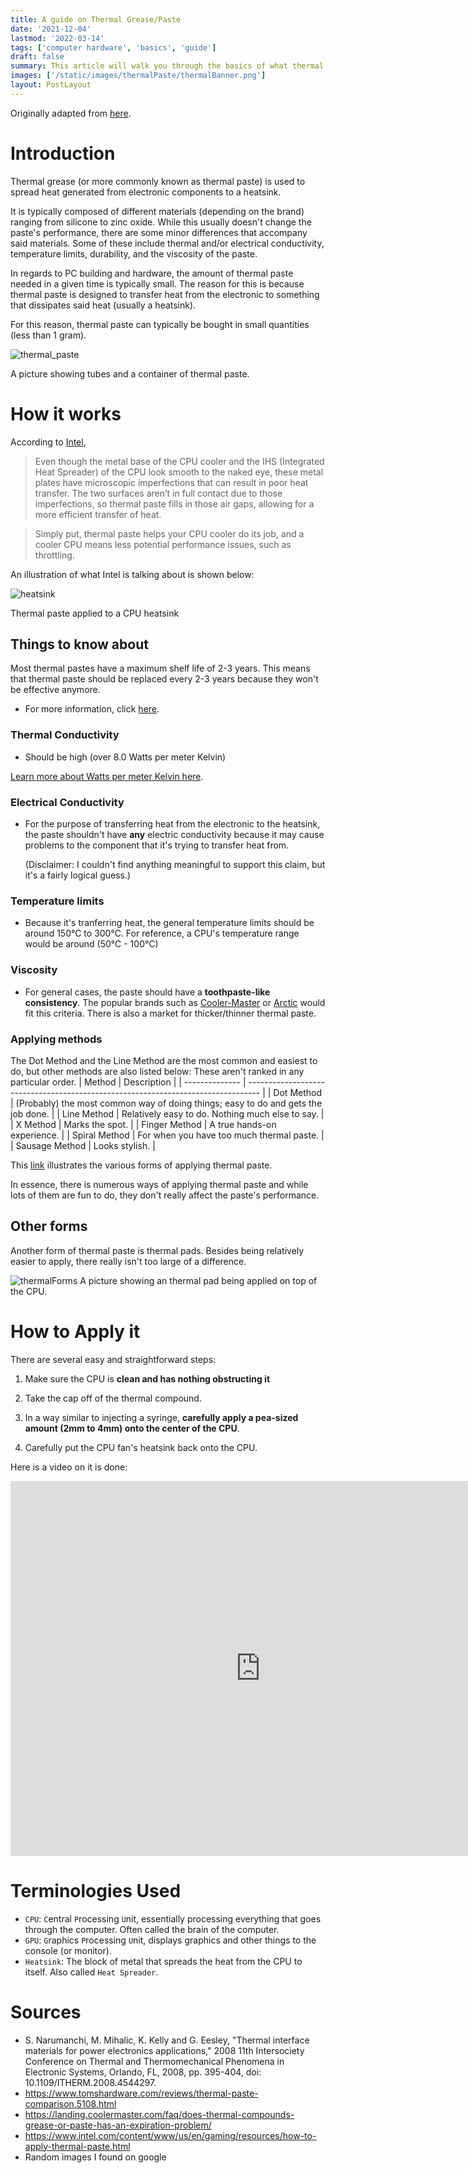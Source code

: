 ```yaml
---
title: A guide on Thermal Grease/Paste
date: '2021-12-04'
lastmod: '2022-03-14'
tags: ['computer hardware', 'basics', 'guide']
draft: false
summary: This article will walk you through the basics of what thermal compound/paste is and how it is used.
images: ['/static/images/thermalPaste/thermalBanner.png']
layout: PostLayout
---
```


Originally adapted from [here](https://docs.google.com/presentation/d/1lJHb7pgSk1dJ7AmyaE8gj6wx2_GaxO6FhpZcgo77oN0/edit?usp=sharing).

# Introduction

Thermal grease (or more commonly known as thermal paste) is used to spread heat generated from electronic components to a heatsink.

It is typically composed of different materials (depending on the brand) ranging from
silicone to zinc oxide. While this usually doesn't change the paste's performance, there are some minor differences that accompany said materials.
Some of these include thermal and/or electrical conductivity, temperature limits, durability, and the viscosity of the paste.

In regards to PC building and hardware, the amount of thermal paste needed in a given time is typically small.
The reason for this is because thermal paste is designed to transfer heat from the electronic to something that dissipates said heat (usually a heatsink).

For this reason, thermal paste can typically be bought in small quantities (less than 1 gram).

<Image
  alt="thermal_paste"
  src="/static/images/thermalPaste/thermal-pic.jpg"
  width={250}
  height={250}
/>

A picture showing tubes and a container of thermal paste.

# How it works

According to [Intel](https://www.intel.com/content/www/us/en/gaming/resources/how-to-apply-thermal-paste.html),

> Even though the metal base of the CPU cooler and the IHS (Integrated Heat Spreader) of the CPU look smooth to the naked eye, these metal plates have microscopic imperfections that can result in poor heat transfer. The two surfaces aren’t in full contact due to those imperfections, so thermal paste fills in those air gaps, allowing for a more efficient transfer of heat.

> Simply put, thermal paste helps your CPU cooler do its job, and a cooler CPU means less potential performance issues, such as throttling.

An illustration of what Intel is talking about is shown below:

<Image alt="heatsink" src="/static/images/thermalPaste/heatsink.gif" width={590} height={417} />

Thermal paste applied to a CPU heatsink

## Things to know about

Most thermal pastes have a maximum shelf life of 2-3 years.
This means that thermal paste should be replaced every 2-3 years because they won't be effective anymore.

- For more information, click [here](https://landing.coolermaster.com/faq/does-thermal-compounds-grease-or-paste-has-an-expiration-problem/).

### Thermal Conductivity

- Should be high (over 8.0 Watts per meter Kelvin)

[Learn more about Watts per meter Kelvin here](https://forum.digikey.com/t/what-is-the-specification-w-mk/370).

### Electrical Conductivity

- For the purpose of transferring heat from the electronic to the heatsink, the paste shouldn't have **any** electric conductivity because it may cause problems to the component that it's trying to transfer heat from.

  (Disclaimer: I couldn't find anything meaningful to support this claim, but it's a fairly logical guess.)

### Temperature limits

- Because it's tranferring heat, the general temperature limits should be around 150°C to 300°C. For reference, a CPU's temperature range would be around (50°C - 100°C)

### Viscosity

- For general cases, the paste should have a **toothpaste-like consistency**. The popular brands such as [Cooler-Master](https://www.coolermaster.com/catalog/coolers/#!/Series=Thermal%20Grease) or [Arctic](https://www.arctic.de/us/products/cooling/thermal-interface/thermal-paste/) would fit this criteria. There is also a market for thicker/thinner thermal paste.

### Applying methods

The Dot Method and the Line Method are the most common and easiest to do, but other methods are also listed below:
These aren't ranked in any particular order.
| Method | Description |
| -------------- | --------------------------------------------------------------------------------- |
| Dot Method | (Probably) the most common way of doing things; easy to do and gets the job done. |
| Line Method | Relatively easy to do. Nothing much else to say. |
| X Method | Marks the spot. |
| Finger Method | A true hands-on experience. |
| Spiral Method | For when you have too much thermal paste. |
| Sausage Method | Looks stylish. |

This [link](https://www.pugetsystems.com/labs/articles/Thermal-Paste-Application-Techniques-170/) illustrates the various forms of applying thermal paste.

In essence, there is numerous ways of applying thermal paste and while lots of them are fun to do, they don't really affect the paste's performance.

## Other forms

Another form of thermal paste is thermal pads. Besides being relatively easier to apply, there really isn't too large of a difference.

<Image
  alt="thermalForms"
  src="/static/images/thermalPaste/thermal-pad-cpu.jpg"
  width={680}
  height={423}
/>
A picture showing an thermal pad being applied on top of the CPU.

# How to Apply it

There are several easy and straightforward steps:

1.  Make sure the CPU is **clean and has nothing obstructing it**

1.  Take the cap off of the thermal compound.

1.  In a way similar to injecting a syringe, **carefully apply a pea-sized amount (2mm to 4mm) onto
    the center of the CPU**.

1.  Carefully put the CPU fan's heatsink back onto the CPU.

Here is a video on it is done:

<iframe
  width="800"
  height="600"
  src="https://www.youtube.com/embed/Sog0M9OrlME"
  title="YouTube video player"
  frameBorder="0"
  allow="accelerometer; autoplay; clipboard-write; encrypted-media; gyroscope; picture-in-picture"
  allowFullScreen
></iframe>

# Terminologies Used

- `CPU`: `C`entral `P`rocessing `U`nit, essentially processing everything that goes through the computer. Often called the brain of the computer.
- `GPU`: `G`raphics `P`rocessing `U`nit, displays graphics and other things to the console (or monitor).
- `Heatsink`: The block of metal that spreads the heat from the CPU to itself. Also called `Heat Spreader`.

# Sources

- S. Narumanchi, M. Mihalic, K. Kelly and G. Eesley, "Thermal interface materials for power electronics applications," 2008 11th Intersociety Conference on Thermal and Thermomechanical Phenomena in Electronic Systems, Orlando, FL, 2008, pp. 395-404, doi: 10.1109/ITHERM.2008.4544297.
- https://www.tomshardware.com/reviews/thermal-paste-comparison,5108.html
- https://landing.coolermaster.com/faq/does-thermal-compounds-grease-or-paste-has-an-expiration-problem/
- https://www.intel.com/content/www/us/en/gaming/resources/how-to-apply-thermal-paste.html
- Random images I found on google
